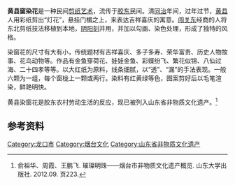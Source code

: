 '''黄县窗染花'''是一种民间[[剪纸艺术|剪纸艺术]]，流传于[[胶东|胶东]]民间。清[[同治|同治]]年间，过年过节，[[黄县|黄县]]人用彩纸剪出“灯花”，悬挂门楣之上，来表达吉祥喜庆的寓意。[[闯关东|闯关东]]经商的人将东北剪纸技法移植到本地，[[篆刻#分类|阴阳刻]]并用，并加以勾画、染色处理，形成了独特的风格。

染窗花的尺寸有大有小，传统题材有吉祥喜庆、多子多寿、荣华富贵、历史人物故事、花鸟动物等。作品有金鱼穿荷花、娃娃金鱼、彩蝶纷飞、繁花似锦、八仙过海、二十四孝等等。以大红纸为原料，线条细腻，以“透”、“漏”的手法表现。一般六颗为一组，每个窗栊上一颗或两行。染料有红黄绿等色，图案剪好后以毛笔渲染，鲜艳明快。

黄县染窗花是胶东农村劳动生活的反应，现已被列入山东省非物质文化遗产。<ref>俞祖华、周霞、王鹏飞. 璀璨明珠——烟台市非物质文化遗产概览. 山东大学出版社. 2012.09. 页223.</ref>

==参考资料==
{{reflist}}

[[Category:龙口市|Category:龙口市]]
[[Category:烟台文化|Category:烟台文化]]
[[Category:山东省非物质文化遗产|Category:山东省非物质文化遗产]]
{{艺术小作品}}